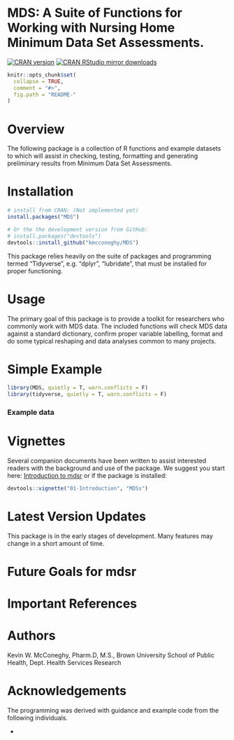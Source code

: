 MDS: A Suite of Functions for Working with Nursing Home Minimum Data Set Assessments.
===============

[![CRAN version](https://www.r-pkg.org/badges/version/MDS)](https://cran.r-project.org/package=MDS)
[![CRAN RStudio mirror downloads](https://cranlogs.r-pkg.org/badges/MDS)](https://cran.r-project.org/package=MDS)

```r
knitr::opts_chunk$set(
  collapse = TRUE,
  comment = "#>",
  fig.path = "README-"
)
```

# Overview  
The following package is a collection of R functions and example datasets to which will assist in checking, testing, formatting and generating preliminary results from Minimum Data Set Assessments.  

# Installation  
```r
# install from CRAN: (Not implemented yet)
install.packages("MDS")

# Or the the development version from GitHub:
# install.packages("devtools")
devtools::install_github("kmcconeghy/MDS")
```
This package relies heavily on the suite of packages and programming termed "Tidyverse", e.g. "dplyr", "lubridate", that must be installed for proper functioning.  

# Usage  
The primary goal of this package is to provide a toolkit for researchers who commonly work with MDS data. The included functions will check MDS data against a standard dictionary, confirm proper variable labelling, format and do some typical reshaping and data analyses common to many projects.  

# Simple Example  
```r
library(MDS, quietly = T, warn.conflicts = F)
library(tidyverse, quietly = T, warn.conflicts = F)
```

### Example data  

# Vignettes  
Several companion documents have been written to assist interested readers with the background and use of the package. We suggest you start here:
[Introduction to mdsr](https://kmcconeghy.github.io/MDS/index.html) or if the package is installed:  
```r
devtools::vignette("01-Introduction", "MDSs")
```

# Latest Version Updates  
This package is in the early stages of development. Many features may change in a short amount of time.  

# Future Goals for mdsr 

# Important References   

# Authors  
Kevin W. McConeghy, Pharm.D, M.S., Brown University School of Public Health, Dept. Health Services Research  

# Acknowledgements  
The programming was derived with guidance and example code from the following individuals.  

* 
